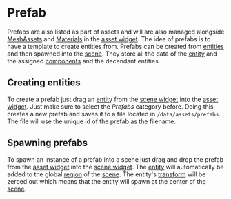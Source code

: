 # Prefab

Prefabs are also listed as part of assets and will are also managed alongside [MeshAssets](meshasset) and [Materials](material) in the [asset widget](../widgets/assetwidget).
The idea of prefabs is to have a template to create entities from.
Prefabs can be created from [entities](../entity) and then spawned into the [scene](../scene).
They store all the data of the [entity](../entity) and the assigned [components](../components/component) and the decendant entities.

## Creating entities

To create a prefab just drag an [entity](../entity) from the [scene widget](../widgets/scenewidget) into the [asset widget](../widgets/assetwidget).
Just make sure to select the _Prefabs_ category before.
Doing this creates a new prefab and saves it to a file located in `/data/assets/prefabs`.
The file will use the unique id of the prefab as the filename.

## Spawning prefabs

To spawn an instance of a prefab into a scene just drag and drop the prefab from the [asset widget](../widgets/assetwidget) into the [scene widget](../widgets/scenewidget).
The [entity](../entity) will automatically be added to the global [region](../region) of the [scene](../scene).
The entity's [transform](../components/transform) will be zeroed out which means that the entity will spawn at the center of the [scene](../scene).
